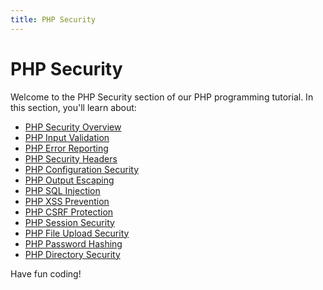 ```yaml
---
title: PHP Security
---
```


# PHP Security

Welcome to the PHP Security section of our PHP programming tutorial. In this section, you'll learn about:

- [PHP Security Overview](./0-php-security-overview.mdx)
- [PHP Input Validation](./1-php-input-validation.mdx)
- [PHP Error Reporting](./10-php-error-reporting.mdx)
- [PHP Security Headers](./11-php-security-headers.mdx)
- [PHP Configuration Security](./12-php-configuration-security.mdx)
- [PHP Output Escaping](./2-php-output-escaping.mdx)
- [PHP SQL Injection](./3-php-sql-injection.mdx)
- [PHP XSS Prevention](./4-php-xss-prevention.mdx)
- [PHP CSRF Protection](./5-php-csrf-protection.mdx)
- [PHP Session Security](./6-php-session-security.mdx)
- [PHP File Upload Security](./7-php-file-upload-security.mdx)
- [PHP Password Hashing](./8-php-password-hashing.mdx)
- [PHP Directory Security](./9-php-directory-security.mdx)

Have fun coding!